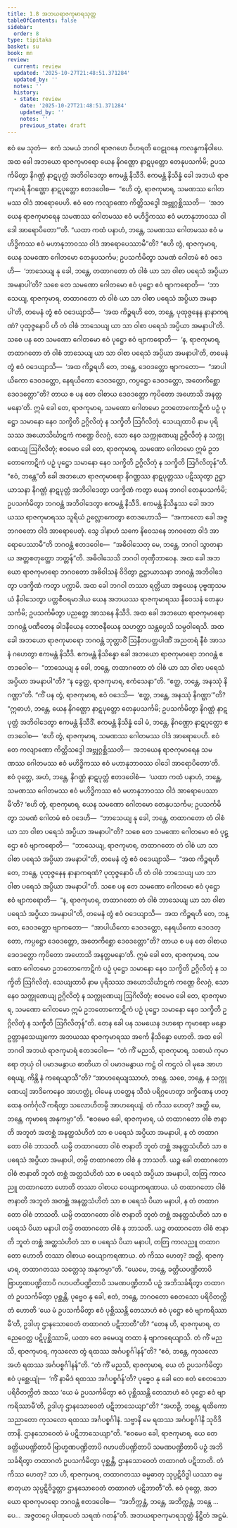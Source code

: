 ```yaml
---
title: 1.8 အဘယရာဇကုမာရသုတ္တ
tableOfContents: false
sidebar:
  order: 8
type: tipitaka
basket: su
book: mn
review:
  current: review
  updated: '2025-10-27T21:48:51.371284'
  updated_by: ''
  notes: ''
  history:
  - state: review
    date: '2025-10-27T21:48:51.371284'
    updated_by: ''
    notes: ''
    previous_state: draft
---
```



<ReviewStatus review={frontmatter.review} showDetails={true} />

<HypothesisAnnotation frontmatter={frontmatter} />

<DynamicBreadcrumb />

<Division number="83" book="mn" e="ch" v="24" p="161">

<Paragraph number="225" book="mn">
ဧဝံ မေ သုတံ—  ဧကံ သမယံ ဘဂဝါ ရာဇဂဟေ ဝိဟရတိ ဝေဠုဝနေ ကလန္ဒကနိဝါပေ. အထ ခေါ အဘယော ရာဇကုမာရော ယေန နိဂဏ္ဌော နာဋပုတ္တော တေနုပသင်္ကမိ; ဥပသင်္ကမိတွာ နိဂဏ္ဌံ နာဋပုတ္တံ အဘိဝါဒေတွာ ဧကမန္တံ နိသီဒိ. ဧကမန္တံ နိသိန္နံ ခေါ အဘယံ ရာဇကုမာရံ နိဂဏ္ဌော နာဋပုတ္တော ဧတဒဝေါစ—  “ဧဟိ တွံ, ရာဇကုမာရ, သမဏဿ ဂေါတမဿ ဝါဒံ အာရောပေဟိ. ဧဝံ တေ ကလျာဏော ကိတ္တိသဒ္ဒေါ အဗ္ဘုဂ္ဂစ္ဆိဿတိ—  ‘အဘယေန ရာဇကုမာရေန သမဏဿ ဂေါတမဿ ဧဝံ မဟိဒ္ဓိကဿ ဧဝံ မဟာနုဘာဝဿ ဝါဒေါ အာရောပိတော’”တိ. “ယထာ ကထံ ပနာဟံ, ဘန္တေ, သမဏဿ ဂေါတမဿ ဧဝံ မဟိဒ္ဓိကဿ ဧဝံ မဟာနုဘာဝဿ ဝါဒံ အာရောပေဿာမီ”တိ? “ဧဟိ တွံ, ရာဇကုမာရ, ယေန သမဏော ဂေါတမော တေနုပသင်္ကမ; ဥပသင်္ကမိတွာ သမဏံ ဂေါတမံ ဧဝံ ဝဒေဟိ—  ‘ဘာသေယျ နု ခေါ, ဘန္တေ, တထာဂတော တံ ဝါစံ ယာ သာ ဝါစာ ပရေသံ အပ္ပိယာ အမနာပါ’တိ? သစေ တေ သမဏော ဂေါတမော ဧဝံ ပုဋ္ဌော ဧဝံ ဗျာကရောတိ—  ‘ဘာသေယျ, ရာဇကုမာရ, တထာဂတော တံ ဝါစံ ယာ သာ ဝါစာ ပရေသံ အပ္ပိယာ အမနာပါ’တိ, တမေနံ တွံ ဧဝံ ဝဒေယျာသိ—  ‘အထ ကိဉ္စရဟိ တေ, ဘန္တေ, ပုထုဇ္ဇနေန နာနာကရဏံ? ပုထုဇ္ဇနောပိ ဟိ တံ ဝါစံ ဘာသေယျ ယာ သာ ဝါစာ ပရေသံ အပ္ပိယာ အမနာပါ’တိ. သစေ ပန တေ သမဏော ဂေါတမော ဧဝံ ပုဋ္ဌော ဧဝံ ဗျာကရောတိ—  ‘န, ရာဇကုမာရ, တထာဂတော တံ ဝါစံ ဘာသေယျ ယာ သာ ဝါစာ ပရေသံ အပ္ပိယာ အမနာပါ’တိ, တမေနံ တွံ ဧဝံ ဝဒေယျာသိ—  ‘အထ ကိဉ္စရဟိ တေ, ဘန္တေ, ဒေဝဒတ္တော ဗျာကတော—  “အာပါယိကော ဒေဝဒတ္တော, နေရယိကော ဒေဝဒတ္တော, ကပ္ပဋ္ဌော ဒေဝဒတ္တော, အတေကိစ္ဆော ဒေဝဒတ္တော”တိ? တာယ စ ပန တေ ဝါစာယ ဒေဝဒတ္တော ကုပိတော အဟောသိ အနတ္တမနော’တိ. ဣမံ ခေါ တေ, ရာဇကုမာရ, သမဏော ဂေါတမော ဥဘတောကောဋိကံ ပဉှံ ပုဋ္ဌော သမာနော နေဝ သက္ခိတိ ဥဂ္ဂိလိတုံ န သက္ခိတိ ဩဂိလိတုံ. သေယျထာပိ နာမ ပုရိသဿ အယောသိင်္ဃာဋကံ ကဏ္ဌေ ဝိလဂ္ဂံ, သော နေဝ သက္ကုဏေယျ ဥဂ္ဂိလိတုံ န သက္ကုဏေယျ ဩဂိလိတုံ; ဧဝမေဝ ခေါ တေ, ရာဇကုမာရ, သမဏော ဂေါတမော ဣမံ ဥဘတောကောဋိကံ ပဉှံ ပုဋ္ဌော သမာနော နေဝ သက္ခိတိ ဥဂ္ဂိလိတုံ န သက္ခိတိ ဩဂိလိတုန်”တိ. “ဧဝံ, ဘန္တေ”တိ ခေါ အဘယော ရာဇကုမာရော နိဂဏ္ဌဿ နာဋပုတ္တဿ ပဋိဿုတွာ ဥဋ္ဌာယာသနာ နိဂဏ္ဌံ နာဋပုတ္တံ အဘိဝါဒေတွာ ပဒက္ခိဏံ ကတွာ ယေန ဘဂဝါ တေနုပသင်္ကမိ; ဥပသင်္ကမိတွာ ဘဂဝန္တံ အဘိဝါဒေတွာ ဧကမန္တံ နိသီဒိ.
</Paragraph>

</Division>
<Division number="84" book="mn" e="ch" v="24" p="162">

<Paragraph number="226" book="mn">
ဧကမန္တံ နိသိန္နဿ ခေါ အဘယဿ ရာဇကုမာရဿ သူရိယံ ဥလ္လောကေတွာ ဧတဒဟောသိ—  “အကာလော ခေါ အဇ္ဇ ဘဂဝတော ဝါဒံ အာရောပေတုံ. သွေ ဒါနာဟံ သကေ နိဝေသနေ ဘဂဝတော ဝါဒံ အာရောပေဿာမီ”တိ ဘဂဝန္တံ ဧတဒဝေါစ—  “အဓိဝါသေတု မေ, ဘန္တေ, ဘဂဝါ သွာတနာယ အတ္တစတုတ္ထော ဘတ္တန်”တိ. အဓိဝါသေသိ ဘဂဝါ တုဏှီဘာဝေန. အထ ခေါ အဘယော ရာဇကုမာရော ဘဂဝတော အဓိဝါသနံ ဝိဒိတွာ ဥဋ္ဌာယာသနာ ဘဂဝန္တံ အဘိဝါဒေတွာ ပဒက္ခိဏံ ကတွာ ပက္ကာမိ. အထ ခေါ ဘဂဝါ တဿာ ရတ္တိယာ အစ္စယေန ပုဗ္ဗဏှသမယံ နိဝါသေတွာ ပတ္တစီဝရမာဒါယ ယေန အဘယဿ ရာဇကုမာရဿ နိဝေသနံ တေနုပသင်္ကမိ; ဥပသင်္ကမိတွာ ပညတ္တေ အာသနေ နိသီဒိ. အထ ခေါ အဘယော ရာဇကုမာရော ဘဂဝန္တံ ပဏီတေန ခါဒနီယေန ဘောဇနီယေန သဟတ္ထာ သန္တပ္ပေသိ သမ္ပဝါရေသိ. အထ ခေါ အဘယော ရာဇကုမာရော ဘဂဝန္တံ ဘုတ္တာဝိံ ဩနီတပတ္တပါဏိံ အညတရံ နီစံ အာသနံ ဂဟေတွာ ဧကမန္တံ နိသီဒိ.
</Paragraph>

</Division>
<Division number="85" book="mn" e="ch" v="24" p="165">

<Paragraph number="227" book="mn">
ဧကမန္တံ နိသိန္နော ခေါ အဘယော ရာဇကုမာရော ဘဂဝန္တံ ဧတဒဝေါစ—  “ဘာသေယျ နု ခေါ, ဘန္တေ, တထာဂတော တံ ဝါစံ ယာ သာ ဝါစာ ပရေသံ အပ္ပိယာ အမနာပါ”တိ? “န ခွေတ္ထ, ရာဇကုမာရ, ဧကံသေနာ”တိ. “ဧတ္ထ, ဘန္တေ, အနဿုံ နိဂဏ္ဌာ”တိ. “ကိံ ပန တွံ, ရာဇကုမာရ, ဧဝံ ဝဒေသိ—  ‘ဧတ္ထ, ဘန္တေ, အနဿုံ နိဂဏ္ဌာ’”တိ? “ဣဓာဟံ, ဘန္တေ, ယေန နိဂဏ္ဌော နာဋပုတ္တော တေနုပသင်္ကမိ; ဥပသင်္ကမိတွာ နိဂဏ္ဌံ နာဋပုတ္တံ အဘိဝါဒေတွာ ဧကမန္တံ နိသီဒိံ. ဧကမန္တံ နိသိန္နံ ခေါ မံ, ဘန္တေ, နိဂဏ္ဌော နာဋပုတ္တော ဧတဒဝေါစ—  ‘ဧဟိ တွံ, ရာဇကုမာရ, သမဏဿ ဂေါတမဿ ဝါဒံ အာရောပေဟိ. ဧဝံ တေ ကလျာဏော ကိတ္တိသဒ္ဒေါ အဗ္ဘုဂ္ဂစ္ဆိဿတိ—  အဘယေန ရာဇကုမာရေန သမဏဿ ဂေါတမဿ ဧဝံ မဟိဒ္ဓိကဿ ဧဝံ မဟာနုဘာဝဿ ဝါဒေါ အာရောပိတော’တိ. ဧဝံ ဝုတ္တေ, အဟံ, ဘန္တေ, နိဂဏ္ဌံ နာဋပုတ္တံ ဧတဒဝေါစံ—  ‘ယထာ ကထံ ပနာဟံ, ဘန္တေ, သမဏဿ ဂေါတမဿ ဧဝံ မဟိဒ္ဓိကဿ ဧဝံ မဟာနုဘာဝဿ ဝါဒံ အာရောပေဿာမီ’တိ? ‘ဧဟိ တွံ, ရာဇကုမာရ, ယေန သမဏော ဂေါတမော တေနုပသင်္ကမ; ဥပသင်္ကမိတွာ သမဏံ ဂေါတမံ ဧဝံ ဝဒေဟိ—  “ဘာသေယျ နု ခေါ, ဘန္တေ, တထာဂတော တံ ဝါစံ ယာ သာ ဝါစာ ပရေသံ အပ္ပိယာ အမနာပါ”တိ? သစေ တေ သမဏော ဂေါတမော ဧဝံ ပုဋ္ဌော ဧဝံ ဗျာကရောတိ—  “ဘာသေယျ, ရာဇကုမာရ, တထာဂတော တံ ဝါစံ ယာ သာ ဝါစာ ပရေသံ အပ္ပိယာ အမနာပါ”တိ, တမေနံ တွံ ဧဝံ ဝဒေယျာသိ—  “အထ ကိဉ္စရဟိ တေ, ဘန္တေ, ပုထုဇ္ဇနေန နာနာကရဏံ? ပုထုဇ္ဇနောပိ ဟိ တံ ဝါစံ ဘာသေယျ ယာ သာ ဝါစာ ပရေသံ အပ္ပိယာ အမနာပါ”တိ. သစေ ပန တေ သမဏော ဂေါတမော ဧဝံ ပုဋ္ဌော ဧဝံ ဗျာကရောတိ—  “န, ရာဇကုမာရ, တထာဂတော တံ ဝါစံ ဘာသေယျ ယာ သာ ဝါစာ ပရေသံ အပ္ပိယာ အမနာပါ”တိ, တမေနံ တွံ ဧဝံ ဝဒေယျာသိ—  အထ ကိဉ္စရဟိ တေ, ဘန္တေ, ဒေဝဒတ္တော ဗျာကတော—  “အာပါယိကော ဒေဝဒတ္တော, နေရယိကော ဒေဝဒတ္တော, ကပ္ပဋ္ဌော ဒေဝဒတ္တော, အတေကိစ္ဆော ဒေဝဒတ္တော”တိ? တာယ စ ပန တေ ဝါစာယ ဒေဝဒတ္တော ကုပိတော အဟောသိ အနတ္တမနော’တိ. ဣမံ ခေါ တေ, ရာဇကုမာရ, သမဏော ဂေါတမော ဥဘတောကောဋိကံ ပဉှံ ပုဋ္ဌော သမာနော နေဝ သက္ခိတိ ဥဂ္ဂိလိတုံ န သက္ခိတိ ဩဂိလိတုံ. သေယျထာပိ နာမ ပုရိသဿ အယောသိင်္ဃာဋကံ ကဏ္ဌေ ဝိလဂ္ဂံ, သော နေဝ သက္ကုဏေယျ ဥဂ္ဂိလိတုံ န သက္ကုဏေယျ ဩဂိလိတုံ; ဧဝမေဝ ခေါ တေ, ရာဇကုမာရ, သမဏော ဂေါတမော ဣမံ ဥဘတောကောဋိကံ ပဉှံ ပုဋ္ဌော သမာနော နေဝ သက္ခိတိ ဥဂ္ဂိလိတုံ န သက္ခိတိ ဩဂိလိတုန်”တိ.
</Paragraph>

</Division>
<Division number="86" book="mn" e="ch" v="24" p="170">

<Paragraph number="228" book="mn">
တေန ခေါ ပန သမယေန ဒဟရော ကုမာရော မန္ဒော ဥတ္တာနသေယျကော အဘယဿ ရာဇကုမာရဿ အင်္ကေ နိသိန္နော ဟောတိ. အထ ခေါ ဘဂဝါ အဘယံ ရာဇကုမာရံ ဧတဒဝေါစ—  “တံ ကိံ မညသိ, ရာဇကုမာရ, သစာယံ ကုမာရော တုယှံ ဝါ ပမာဒမနွာယ ဓာတိယာ ဝါ ပမာဒမနွာယ ကဋ္ဌံ ဝါ ကဌလံ ဝါ မုခေ အာဟရေယျ, ကိန္တိ နံ ကရေယျာသီ”တိ? “အာဟရေယျဿာဟံ, ဘန္တေ. သစေ, ဘန္တေ, န သက္ကုဏေယျံ အာဒိကေနေဝ အာဟတ္တုံ, ဝါမေန ဟတ္ထေန သီသံ ပရိဂ္ဂဟေတွာ ဒက္ခိဏေန ဟတ္ထေန ဝင်္ကင်္ဂုလိံ ကရိတွာ သလောဟိတမ္ပိ အာဟရေယျံ. တံ ကိဿ ဟေတု? အတ္ထိ မေ, ဘန္တေ, ကုမာရေ အနုကမ္ပာ”တိ. “ဧဝမေဝ ခေါ, ရာဇကုမာရ, ယံ တထာဂတော ဝါစံ ဇာနာတိ အဘူတံ အတစ္ဆံ အနတ္ထသံဟိတံ သာ စ ပရေသံ အပ္ပိယာ အမနာပါ, န တံ တထာဂတော ဝါစံ ဘာသတိ. ယမ္ပိ တထာဂတော ဝါစံ ဇာနာတိ ဘူတံ တစ္ဆံ အနတ္ထသံဟိတံ သာ စ ပရေသံ အပ္ပိယာ အမနာပါ, တမ္ပိ တထာဂတော ဝါစံ န ဘာသတိ. ယဉ္စ ခေါ တထာဂတော ဝါစံ ဇာနာတိ ဘူတံ တစ္ဆံ အတ္ထသံဟိတံ သာ စ ပရေသံ အပ္ပိယာ အမနာပါ, တတြ ကာလညူ တထာဂတော ဟောတိ တဿာ ဝါစာယ ဝေယျာကရဏာယ. ယံ တထာဂတော ဝါစံ ဇာနာတိ အဘူတံ အတစ္ဆံ အနတ္ထသံဟိတံ သာ စ ပရေသံ ပိယာ မနာပါ, န တံ တထာဂတော ဝါစံ ဘာသတိ. ယမ္ပိ တထာဂတော ဝါစံ ဇာနာတိ ဘူတံ တစ္ဆံ အနတ္ထသံဟိတံ သာ စ ပရေသံ ပိယာ မနာပါ တမ္ပိ တထာဂတော ဝါစံ န ဘာသတိ. ယဉ္စ တထာဂတော ဝါစံ ဇာနာတိ ဘူတံ တစ္ဆံ အတ္ထသံဟိတံ သာ စ ပရေသံ ပိယာ မနာပါ, တတြ ကာလညူ တထာဂတော ဟောတိ တဿာ ဝါစာယ ဝေယျာကရဏာယ. တံ ကိဿ ဟေတု? အတ္ထိ, ရာဇကုမာရ, တထာဂတဿ သတ္တေသု အနုကမ္ပာ”တိ.
</Paragraph>

</Division>
<Division number="87" book="mn" e="ch" v="24" p="172">

<Paragraph number="229" book="mn">
“ယေမေ, ဘန္တေ, ခတ္တိယပဏ္ဍိတာပိ ဗြာဟ္မဏပဏ္ဍိတာပိ ဂဟပတိပဏ္ဍိတာပိ သမဏပဏ္ဍိတာပိ ပဉှံ အဘိသင်္ခရိတွာ တထာဂတံ ဥပသင်္ကမိတွာ ပုစ္ဆန္တိ, ပုဗ္ဗေဝ နု ခေါ, ဧတံ, ဘန္တေ, ဘဂဝတော စေတသော ပရိဝိတက္ကိတံ ဟောတိ ‘ယေ မံ ဥပသင်္ကမိတွာ ဧဝံ ပုစ္ဆိဿန္တိ တေသာဟံ ဧဝံ ပုဋ္ဌော ဧဝံ ဗျာကရိဿာမီ’တိ, ဥဒါဟု ဌာနသောဝေတံ တထာဂတံ ပဋိဘာတီ”တိ?
</Paragraph>

<Paragraph number="230" book="mn">
“တေန ဟိ, ရာဇကုမာရ, တညေဝေတ္ထ ပဋိပုစ္ဆိဿာမိ, ယထာ တေ ခမေယျ တထာ နံ ဗျာကရေယျာသိ. တံ ကိံ မညသိ, ရာဇကုမာရ, ကုသလော တွံ ရထဿ အင်္ဂပစ္စင်္ဂါနန်”တိ?
</Paragraph>

<Paragraph number="231" book="mn">
“ဧဝံ, ဘန္တေ, ကုသလော အဟံ ရထဿ အင်္ဂပစ္စင်္ဂါနန်”တိ.
</Paragraph>

<Paragraph number="232" book="mn">
“တံ ကိံ မညသိ, ရာဇကုမာရ, ယေ တံ ဥပသင်္ကမိတွာ ဧဝံ ပုစ္ဆေယျုံ—  ‘ကိံ နာမိဒံ ရထဿ အင်္ဂပစ္စင်္ဂန်’တိ? ပုဗ္ဗေဝ နု ခေါ တေ ဧတံ စေတသော ပရိဝိတက္ကိတံ အဿ ‘ယေ မံ ဥပသင်္ကမိတွာ ဧဝံ ပုစ္ဆိဿန္တိ တေသာဟံ ဧဝံ ပုဋ္ဌော ဧဝံ ဗျာကရိဿာမီ’တိ, ဥဒါဟု ဌာနသောဝေတံ ပဋိဘာသေယျာ”တိ?
</Paragraph>

<Paragraph number="233" book="mn">
“အဟဉှိ, ဘန္တေ, ရထိကော သညာတော ကုသလော ရထဿ အင်္ဂပစ္စင်္ဂါနံ. သဗ္ဗာနိ မေ ရထဿ အင်္ဂပစ္စင်္ဂါနိ သုဝိဒိတာနိ. ဌာနသောဝေတံ မံ ပဋိဘာသေယျာ”တိ.
</Paragraph>

<Paragraph number="234" book="mn">
“ဧဝမေဝ ခေါ, ရာဇကုမာရ, ယေ တေ ခတ္တိယပဏ္ဍိတာပိ ဗြာဟ္မဏပဏ္ဍိတာပိ ဂဟပတိပဏ္ဍိတာပိ သမဏပဏ္ဍိတာပိ ပဉှံ အဘိသင်္ခရိတွာ တထာဂတံ ဥပသင်္ကမိတွာ ပုစ္ဆန္တိ, ဌာနသောဝေတံ တထာဂတံ ပဋိဘာတိ. တံ ကိဿ ဟေတု? သာ ဟိ, ရာဇကုမာရ, တထာဂတဿ ဓမ္မဓာတု သုပ္ပဋိဝိဒ္ဓါ ယဿာ ဓမ္မဓာတုယာ သုပ္ပဋိဝိဒ္ဓတ္တာ ဌာနသောဝေတံ တထာဂတံ ပဋိဘာတီ”တိ.
</Paragraph>

<Paragraph number="235" book="mn">
ဧဝံ ဝုတ္တေ, အဘယော ရာဇကုမာရော ဘဂဝန္တံ ဧတဒဝေါစ—  “အဘိက္ကန္တံ, ဘန္တေ, အဘိက္ကန္တံ, ဘန္တေ …ပေ…  အဇ္ဇတဂ္ဂေ ပါဏုပေတံ သရဏံ ဂတန်”တိ.

</Paragraph>
</Division>

<Paragraph number="236" type="center" book="mn">
အဘယရာဇကုမာရသုတ္တံ နိဋ္ဌိတံ အဋ္ဌမံ.
</Paragraph>